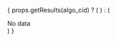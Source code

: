 
{
  props.getResults(algo_cid) ? (
    <CorruptionLineChart
        data={props.getResults(algo_cid).results}
        corruption_function="Environment Corruptions"
        width={props.width}
        height={props.height}
      />
  ) : (
    <div>No data</div>
  )
}
